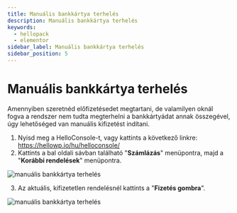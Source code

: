 ```yaml
---
title: Manuális bankkártya terhelés
description: Manuális bankkártya terhelés
keywords:
  - hellopack
  - elementor
sidebar_label: Manuális bankkártya terhelés
sidebar_position: 5
---
```



# <FontAwesomeIcon icon="fa-sharp fa-solid fa-credit-card text-primary" /> Manuális bankkártya terhelés

Amennyiben szeretnéd előfizetésedet megtartani, de valamilyen oknál fogva a rendszer nem tudta megterhelni a bankkártyádat annak összegével, úgy lehetőséged van manuális kifizetést indítani.

1. Nyisd meg a HelloConsole-t, vagy kattints a következő linkre: https://hellowp.io/hu/helloconsole/
2. Kattints a bal oldali sávban található "**Számlázás**" menüpontra, majd a "**Korábbi rendelések**" menüpontra. 

<BrowserWindow url="https://hellowp.io">
     <img
       src="/img/manualis-bankkartya-terheles-0.png"
       alt="manuális bankkártya terhelés"
     ></img>
   </BrowserWindow>

   3. Az aktuális, kifizetetlen rendelésnél kattints a "**Fizetés gombra**". 

   <BrowserWindow url="https://hellowp.io">
     <img
       src="/img/manualis-bankkartya-terheles.png"
       alt="manuális bankkártya terhelés"
     ></img>
   </BrowserWindow>